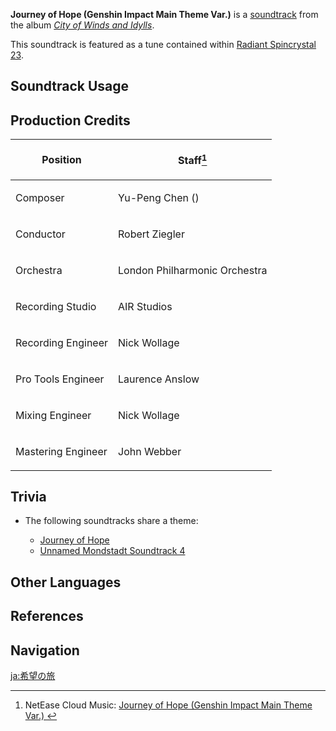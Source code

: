 {{Soundtrack Infobox
|image          = City of Winds and Idylls.png
|album          = City of Winds and Idylls
|disc           = 2
|number         = 46
|featured       =
|featured2      =
|featured3      =
|featured_disc  =
|featured_disc2 =
|featured_disc3 =
|youtube_id     = PIrfvmmETNI
|spotify_id     = 0xEnPzx1ui7b1vZIL9F89t
|previous       = A New Day with Hope
|next           = Forlorn Child of Archaic Winds (Dvalin's Nest)
}}
'''Journey of Hope (Genshin Impact Main Theme Var.)''' is a [[soundtrack]] from the album ''[[City of Winds and Idylls]]''.

This soundtrack is featured as a tune contained within [[Radiant Spincrystal 23]].

==Soundtrack Usage==
{{Soundtrack Usage
|location = Mondstadt//day
|domain   = Imaginarium Theater//Theater Lobby
|eventgameplay = Invitation of Windblume/Festive Challenges//Ballads of Breeze, challenge #1
|teapot   = 23
}}

==Production Credits==
{| class="wikitable"
! Position
! Staff<ref>NetEase Cloud Music: [https://music.163.com/#/song?id=1481392464 Journey of Hope (Genshin Impact Main Theme Var.) {{zh|希望之旅}}]</ref>
|-
! Composer
| Yu-Peng Chen ({{zh|陈致逸}})
|-
! Conductor
| Robert Ziegler
|-
! Orchestra
| London Philharmonic Orchestra
|-
! Recording Studio
| AIR Studios
|-
! Recording Engineer
| Nick Wollage
|-
! Pro Tools Engineer
| Laurence Anslow
|-
! Mixing Engineer
| Nick Wollage
|-
! Mastering Engineer
| John Webber
|}

==Trivia==
* <section begin="JourneyOfHopeTheme" />The following soundtracks share a theme:
** [[Journey of Hope]]
** [[Unnamed Mondstadt Soundtrack 4]]<section end="JourneyOfHopeTheme" />

==Other Languages==
{{Other Languages
|en      = Journey of Hope
|zhs     = 希望之旅
|zhs_rm  = Xīwàng zhī Lǚ
|zht     = 希望之旅
|zht_rm  = Xīwàng zhī Lǚ
|zh_tl   = 
|ja      = 希望の旅
|ja_rm   = Kibou no Tabi
|ja_tl   = A Journey of Hope
|ko      = Journey of Hope<ref name="RS">{{Ref/Item|Radiant Spincrystal 23|note=Korean, Spanish, French, Russian, Thai, Vietnamese, German, Indonesian, Portuguese, Turkish, Italian}}</ref>
|es      = Journey of Hope<ref name="RS" />
|fr      = Journey of Hope<ref name="RS" />
|ru      = Journey of Hope<ref name="RS" />
|th      = Journey of Hope<ref name="RS" />
|vi      = Hành Trình Hy Vọng<ref name="RS" />
|vi_tl   = 
|de      = Journey of Hope<ref name="RS" />
|id      = Journey of Hope<ref name="RS" />
|pt      = Journey of Hope<ref name="RS" />
|tr      = Journey of Hope<ref name="RS" />
|it      = Journey of Hope<ref name="RS" />
}}

==References==
{{Reflist}}

==Navigation==
{{Soundtrack Navbox|City of Winds and Idylls}}

[[ja:希望の旅]]